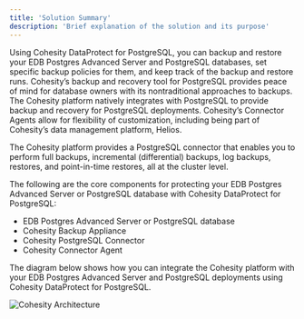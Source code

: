 ```yaml
---
title: 'Solution Summary'
description: 'Brief explanation of the solution and its purpose'
---
```

Using Cohesity DataProtect for PostgreSQL, you can backup and restore your EDB Postgres Advanced Server and PostgreSQL databases, set specific backup policies for them, and keep track of the backup and restore runs. Cohesity’s backup and recovery tool for PostgreSQL provides peace of mind for database owners with its nontraditional approaches to backups.  The Cohesity platform natively integrates with PostgreSQL to provide backup and recovery for PostgreSQL deployments. Cohesity’s Connector Agents allow for flexibility of customization, including being part of Cohesity’s data management platform, Helios.

The Cohesity platform provides a PostgreSQL connector that enables you to perform full backups, incremental (differential) backups, log backups, restores, and point-in-time restores, all at the cluster level.

The following are the core components for protecting your EDB Postgres Advanced Server or PostgreSQL database with Cohesity DataProtect for PostgreSQL:

- EDB Postgres Advanced Server or PostgreSQL database
- Cohesity Backup Appliance
- Cohesity PostgreSQL Connector
- Cohesity Connector Agent


The diagram below shows how you can integrate the Cohesity platform with your EDB Postgres Advanced Server and PostgreSQL deployments using Cohesity DataProtect for PostgreSQL.

  ![Cohesity Architecture](Images/DatabaseConnectorforPostgreSQL.png)
